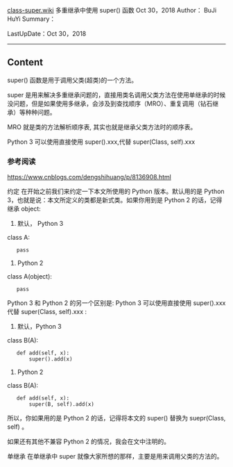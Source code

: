 [[class-super.wiki]]        多重继承中使用 super() 函数              Oct 30，2018
Author： BuJi HuYi
Summary：

LastUpDate：Oct 30，2018

----

== Content ==

super() 函数是用于调用父类(超类)的一个方法。

super 是用来解决多重继承问题的，直接用类名调用父类方法在使用单继承的时候没问题，但是如果使用多继承，会涉及到查找顺序（MRO）、重复调用（钻石继承）等种种问题。

MRO 就是类的方法解析顺序表, 其实也就是继承父类方法时的顺序表。

Python 3 可以使用直接使用 super().xxx,代替 super(Class, self).xxx


=== 参考阅读 ===


https://www.cnblogs.com/dengshihuang/p/8136908.html

约定
在开始之前我们来约定一下本文所使用的 Python 版本。默认用的是 Python 3，也就是说：本文所定义的类都是新式类。如果你用到是 Python 2 的话，记得继承 object:

# 默认， Python 3
class A:
    pass

# Python 2
class A(object):
    pass
Python 3 和 Python 2 的另一个区别是: Python 3 可以使用直接使用 super().xxx 代替 super(Class, self).xxx :

# 默认，Python 3
class B(A):
    def add(self, x):
        super().add(x)

# Python 2
class B(A):
    def add(self, x):
        super(B, self).add(x)
所以，你如果用的是 Python 2 的话，记得将本文的 super() 替换为 suepr(Class, self) 。

如果还有其他不兼容 Python 2 的情况，我会在文中注明的。

单继承
在单继承中 super 就像大家所想的那样，主要是用来调用父类的方法的。
{{{!#python
class A:
    def __init__(self):
        self.n = 2

    def add(self, m):
        print('self is {0} @A.add'.format(self))
        self.n += m


class B(A):
    def __init__(self):
        self.n = 3

    def add(self, m):
        print('self is {0} @B.add'.format(self))
        super().add(m)
        self.n += 3
你觉得执行下面代码后， b.n 的值是多少呢？

b = B()
b.add(2)
print(b.n)
执行结果如下:

self is <__main__.B object at 0x106c49b38> @B.add
self is <__main__.B object at 0x106c49b38> @A.add
8
这个结果说明了两个问题:

super().add(m) 确实调用了父类 A 的 add 方法。
super().add(m) 调用父类方法 def add(self, m) 时, 此时父类中 self 并不是父类的实例而是子类的实例, 所以b.add(2) 之后的结果是 5 而不是 4 。
不知道这个结果是否和你想到一样呢？下面我们来看一个多继承的例子。

多继承
这次我们再定义一个 class C，一个 class D:

class C(A):
    def __init__(self):
        self.n = 4

    def add(self, m):
        print('self is {0} @C.add'.format(self))
        super().add(m)
        self.n += 4


class D(B, C):
    def __init__(self):
        self.n = 5

    def add(self, m):
        print('self is {0} @D.add'.format(self))
        super().add(m)
        self.n += 5
下面的代码又输出啥呢？

d = D()
d.add(2)
print(d.n)
这次的输出如下:

self is <__main__.D object at 0x10ce10e48> @D.add
self is <__main__.D object at 0x10ce10e48> @B.add
self is <__main__.D object at 0x10ce10e48> @C.add
self is <__main__.D object at 0x10ce10e48> @A.add
19
你说对了吗？你可能会认为上面代码的输出类似:

self is <__main__.D object at 0x10ce10e48> @D.add
self is <__main__.D object at 0x10ce10e48> @B.add
self is <__main__.D object at 0x10ce10e48> @A.add
15
为什么会跟预期的不一样呢？下面我们将一起来看看 super 的奥秘。

super 是个类
当我们调用 super() 的时候，实际上是实例化了一个 super 类。你没看错， super 是个类，既不是关键字也不是函数等其他数据结构:

>>> class A: pass
...
>>> s = super(A)
>>> type(s)
<class 'super'>
>>>
在大多数情况下， super 包含了两个非常重要的信息: 一个 MRO 以及 MRO 中的一个类。当以如下方式调用 super 时:

super(a_type, obj)
MRO 指的是 type(obj) 的 MRO, MRO 中的那个类就是 a_type , 同时 isinstance(obj, a_type) == True 。

当这样调用时:

super(type1, type2)
MRO 指的是 type2 的 MRO, MRO 中的那个类就是 type1 ，同时 issubclass(type2, type1) == True 。

那么， super() 实际上做了啥呢？简单来说就是：提供一个 MRO 以及一个 MRO 中的类 C ， super() 将返回一个从 MRO 中 C 之后的类中查找方法的对象。

也就是说，查找方式时不是像常规方法一样从所有的 MRO 类中查找，而是从 MRO 的 tail 中查找。

举个栗子, 有个 MRO:

[A, B, C, D, E, object]
下面的调用:

super(C, A).foo()
super 只会从 C 之后查找，即: 只会在 D 或 E 或 object 中查找 foo 方法。

多继承中 super 的工作方式
再回到前面的

d = D()
d.add(2)
print(d.n)
现在你可能已经有点眉目，为什么输出会是

self is <__main__.D object at 0x10ce10e48> @D.add
self is <__main__.D object at 0x10ce10e48> @B.add
self is <__main__.D object at 0x10ce10e48> @C.add
self is <__main__.D object at 0x10ce10e48> @A.add
19
了吧 ;)

下面我们来具体分析一下:

D 的 MRO 是: [D, B, C, A, object] 。 备注: 可以通过 D.mro() (Python 2 使用 D.__mro__ ) 来查看 D 的 MRO 信息）
详细的代码分析如下:
class A:
    def __init__(self):
        self.n = 2

    def add(self, m):
        # 第四步
        # 来自 D.add 中的 super
        # self == d, self.n == d.n == 5
        print('self is {0} @A.add'.format(self))
        self.n += m
        # d.n == 7


class B(A):
    def __init__(self):
        self.n = 3

    def add(self, m):
        # 第二步
        # 来自 D.add 中的 super
        # self == d, self.n == d.n == 5
        print('self is {0} @B.add'.format(self))
        # 等价于 suepr(B, self).add(m)
        # self 的 MRO 是 [D, B, C, A, object]
        # 从 B 之后的 [C, A, object] 中查找 add 方法
        super().add(m)

        # 第六步
        # d.n = 11
        self.n += 3
        # d.n = 14

class C(A):
    def __init__(self):
        self.n = 4

    def add(self, m):
        # 第三步
        # 来自 B.add 中的 super
        # self == d, self.n == d.n == 5
        print('self is {0} @C.add'.format(self))
        # 等价于 suepr(C, self).add(m)
        # self 的 MRO 是 [D, B, C, A, object]
        # 从 C 之后的 [A, object] 中查找 add 方法
        super().add(m)

        # 第五步
        # d.n = 7
        self.n += 4
        # d.n = 11


class D(B, C):
    def __init__(self):
        self.n = 5

    def add(self, m):
        # 第一步
        print('self is {0} @D.add'.format(self))
        # 等价于 super(D, self).add(m)
        # self 的 MRO 是 [D, B, C, A, object]
        # 从 D 之后的 [B, C, A, object] 中查找 add 方法
        super().add(m)

        # 第七步
        # d.n = 14
        self.n += 5
        # self.n = 19

d = D()
d.add(2)
print(d.n)
调用过程图如下:

D.mro() == [D, B, C, A, object]
d = D()
d.n == 5
d.add(2)

class D(B, C):          class B(A):            class C(A):             class A:
    def add(self, m):       def add(self, m):      def add(self, m):       def add(self, m):
        super().add(m)  1.--->  super().add(m) 2.--->  super().add(m)  3.--->  self.n += m
        self.n += 5   <------6. self.n += 3    <----5. self.n += 4     <----4. <--|
        (14+5=19)               (11+3=14)              (7+4=11)                (5+2=7)

}}}

{{file:../images/super.png}}
